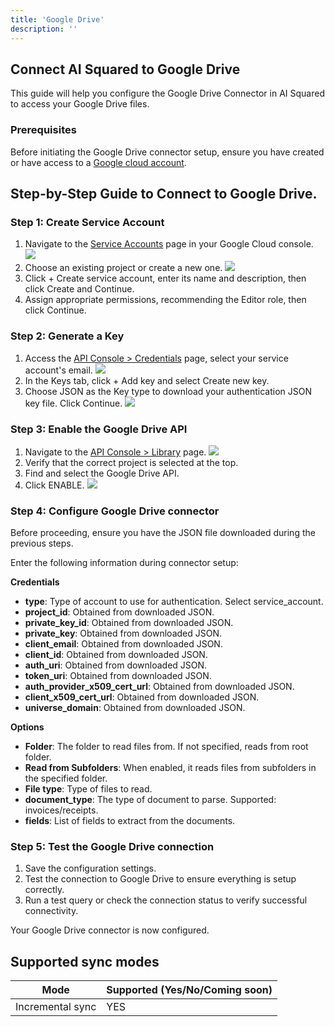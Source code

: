 ```yaml
---
title: 'Google Drive'
description: ''
---
```


## Connect AI Squared to Google Drive

This guide will help you configure the Google Drive Connector in AI Squared to access your Google Drive files.

### Prerequisites

Before initiating the Google Drive connector setup, ensure you have created or have access to a [Google cloud account](https://console.cloud.google.com).

## Step-by-Step Guide to Connect to Google Drive.

### Step 1: Create Service Account

1. Navigate to the [Service Accounts](https://console.cloud.google.com/projectselector2/iam-admin/serviceaccounts) page in your Google Cloud console.
    <Frame>
        <img src="https://res.cloudinary.com/dspflukeu/image/upload/v1754396454/Multiwoven/connectors/google_drive/service-account.png" />
    </Frame>
2. Choose an existing project or create a new one.
    <Frame>
        <img src="https://res.cloudinary.com/dspflukeu/image/upload/v1754396588/Multiwoven/connectors/google_drive/service-account-form.png" />
    </Frame>
3. Click + Create service account, enter its name and description, then click Create and Continue.
4. Assign appropriate permissions, recommending the Editor role, then click Continue.

### Step 2: Generate a Key

1.  Access the [API Console > Credentials](https://console.cloud.google.com/apis/credentials) page, select your service account's email.
    <Frame>
        <img src="https://res.cloudinary.com/dspflukeu/image/upload/v1754396720/Multiwoven/connectors/google_drive/credentials.png" />
    </Frame>
2. In the Keys tab, click + Add key and select Create new key.
3. Choose JSON as the Key type to download your authentication JSON key file. Click Continue.
    <Frame>
        <img src="https://res.cloudinary.com/dspflukeu/image/upload/v1754396821/Multiwoven/connectors/google_drive/create-credentials.png" />
    </Frame>

### Step 3: Enable the Google Drive API

1. Navigate to the [API Console > Library](https://console.cloud.google.com/apis/library) page. 
    <Frame>
        <img src="https://res.cloudinary.com/dspflukeu/image/upload/v1754396877/Multiwoven/connectors/google_drive/api-library.png" />
    </Frame>
2. Verify that the correct project is selected at the top. 
3. Find and select the Google Drive API.
4. Click ENABLE.
    <Frame>
        <img src="https://res.cloudinary.com/dspflukeu/image/upload/v1754396938/Multiwoven/connectors/google_drive/update-google-drive-api.png" />
    </Frame>

### Step 4: Configure Google Drive connector

Before proceeding, ensure you have the JSON file downloaded during the previous steps. 

Enter the following information during connector setup:

**Credentials**
- **type**: Type of account to use for authentication. Select service_account.
- **project_id**: Obtained from downloaded JSON.
- **private_key_id**: Obtained from downloaded JSON.
- **private_key**: Obtained from downloaded JSON.
- **client_email**: Obtained from downloaded JSON.
- **client_id**: Obtained from downloaded JSON.
- **auth_uri**: Obtained from downloaded JSON.
- **token_uri**: Obtained from downloaded JSON.
- **auth_provider_x509_cert_url**: Obtained from downloaded JSON.
- **client_x509_cert_url**: Obtained from downloaded JSON.
- **universe_domain**: Obtained from downloaded JSON.

**Options**
- **Folder**: The folder to read files from. If not specified, reads from root folder.
- **Read from Subfolders**: When enabled, it reads files from subfolders in the specified folder.
- **File type**: Type of files to read.
- **document_type**: The type of document to parse. Supported: invoices/receipts.
- **fields**: List of fields to extract from the documents.

### Step 5: Test the Google Drive connection

1. Save the configuration settings.
2. Test the connection to Google Drive to ensure everything is setup correctly.
3. Run a test query or check the connection status to verify successful connectivity.

Your Google Drive connector is now configured.

## Supported sync modes

| Mode            | Supported (Yes/No/Coming soon) |
|-----------------|--------------------------------|
| Incremental sync | YES                           |